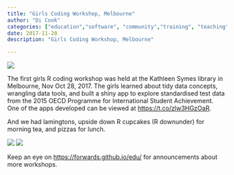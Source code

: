 ```yaml
---
title: "Girls Coding Workshop, Melbourne"
author: "Di Cook"
categories: ["education","software", "community","training", "teaching"]
date: 2017-11-20
description: "Girls Coding Workshop, Melbourne"

---
```


![](../../images/cupcakes.jpg)


The first girls R coding workshop was held at the Kathleen Symes library in Melbourne, Nov Oct 28, 2017. The girls learned about tidy data concepts, wrangling data tools, and built a shiny app to explore standardised test data from the 2015 OECD Programme for International Student Achievement. One of the apps developed can be viewed at [https://t.co/zlw3HGzOaR](https://t.co/zlw3HGzOaR).

And we had lamingtons, upside down R cupcakes (R downunder) for morning tea, and pizzas for lunch.

![](../../images/Melb_HS.jpg)
![](../../images/Melb_HS2.jpg)

Keep an eye on [https://forwards.github.io/edu/](https://forwards.github.io/edu/) for announcements about more workshops. 
